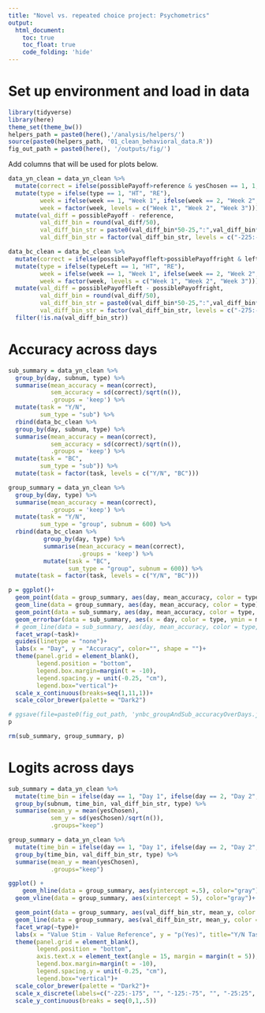 ```yaml
---
title: "Novel vs. repeated choice project: Psychometrics"
output: 
  html_document:
    toc: true
    toc_float: true
    code_folding: 'hide'
---
```


# Set up environment and load in data

```r
library(tidyverse)
library(here)
theme_set(theme_bw())
helpers_path = paste0(here(),'/analysis/helpers/')
source(paste0(helpers_path, '01_clean_behavioral_data.R'))
fig_out_path = paste0(here(), '/outputs/fig/')
```

Add columns that will be used for plots below.

```r
data_yn_clean = data_yn_clean %>%
  mutate(correct = ifelse(possiblePayoff>reference & yesChosen == 1, 1, ifelse(possiblePayoff < reference & yesChosen == 0, 1, 0))) %>%
  mutate(type = ifelse(type == 1, "HT", "RE"),
         week = ifelse(week == 1, "Week 1", ifelse(week == 2, "Week 2", ifelse(week == 3, "Week 3", NA))),
         week = factor(week, levels = c("Week 1", "Week 2", "Week 3"))) %>%
  mutate(val_diff = possiblePayoff - reference,
         val_diff_bin = round(val_diff/50),
         val_diff_bin_str = paste0(val_diff_bin*50-25,":",val_diff_bin*50+25),
         val_diff_bin_str = factor(val_diff_bin_str, levels = c("-225:-175", "-175:-125", "-125:-75", "-75:-25", "-25:25", "25:75", "75:125", "125:175", "175:225")))

data_bc_clean = data_bc_clean %>%
  mutate(correct = ifelse(possiblePayoffleft>possiblePayoffright & leftChosen == 1, 1, ifelse(possiblePayoffleft<possiblePayoffright & leftChosen == 0, 1, 0))) %>%
  mutate(type = ifelse(typeLeft == 1, "HT", "RE"),
         week = ifelse(week == 1, "Week 1", ifelse(week == 2, "Week 2", ifelse(week == 3, "Week 3", NA))),
         week = factor(week, levels = c("Week 1", "Week 2", "Week 3"))) %>%
  mutate(val_diff = possiblePayoffleft - possiblePayoffright,
         val_diff_bin = round(val_diff/50),
         val_diff_bin_str = paste0(val_diff_bin*50-25,":",val_diff_bin*50+25),
         val_diff_bin_str = factor(val_diff_bin_str, levels = c("-275:-225","-225:-175", "-175:-125", "-125:-75", "-75:-25", "-25:25", "25:75", "75:125", "125:175", "175:225", "225:275"))) %>%
  filter(!is.na(val_diff_bin_str))
```

# Accuracy across days

```r
sub_summary = data_yn_clean %>%
  group_by(day, subnum, type) %>%
  summarise(mean_accuracy = mean(correct),
            sem_accuracy = sd(correct)/sqrt(n()),
            .groups = 'keep') %>%
  mutate(task = "Y/N",
         sum_type = "sub") %>%
  rbind(data_bc_clean %>%
  group_by(day, subnum, type) %>%
  summarise(mean_accuracy = mean(correct),
            sem_accuracy = sd(correct)/sqrt(n()),
            .groups = 'keep') %>%
  mutate(task = "BC",
         sum_type = "sub")) %>%
  mutate(task = factor(task, levels = c("Y/N", "BC")))

group_summary = data_yn_clean %>%
  group_by(day, type) %>%
  summarise(mean_accuracy = mean(correct),
            .groups = 'keep') %>%
  mutate(task = "Y/N",
         sum_type = "group", subnum = 600) %>%
  rbind(data_bc_clean %>%
          group_by(day, type) %>%
          summarise(mean_accuracy = mean(correct),
                    .groups = 'keep') %>%
          mutate(task = "BC",
                 sum_type = "group", subnum = 600)) %>%
  mutate(task = factor(task, levels = c("Y/N", "BC")))
```

```r
p = ggplot()+
  geom_point(data = group_summary, aes(day, mean_accuracy, color = type), size = 2)+
  geom_line(data = group_summary, aes(day, mean_accuracy, color = type))+
  geom_point(data = sub_summary, aes(day, mean_accuracy, color = type, shape = as.factor(subnum)), alpha = .3, position=position_dodge(width=0.75))+
  geom_errorbar(data = sub_summary, aes(x = day, color = type, ymin = mean_accuracy - sem_accuracy, ymax = mean_accuracy + sem_accuracy, linetype = as.factor(subnum)), width=0, alpha = .3, position=position_dodge(width=0.75))+
  # geom_line(data = sub_summary, aes(day, mean_accuracy, color = type, linetype = as.factor(subnum)), alpha = .3)+
  facet_wrap(~task)+
  guides(linetype = "none")+
  labs(x = "Day", y = "Accuracy", color="", shape = "")+
  theme(panel.grid = element_blank(),
        legend.position = "bottom",
        legend.box.margin=margin(t = -10),
        legend.spacing.y = unit(-0.25, "cm"),
        legend.box="vertical")+
  scale_x_continuous(breaks=seq(1,11,1))+
  scale_color_brewer(palette = "Dark2")

# ggsave(file=paste0(fig_out_path, 'ynbc_groupAndSub_accuracyOverDays.jpg'), p, height = 5, width=12, units="in")
p
```


```r
rm(sub_summary, group_summary, p)
```

# Logits across days

```r
sub_summary = data_yn_clean %>%
  mutate(time_bin = ifelse(day == 1, "Day 1", ifelse(day == 2, "Day 2", ifelse(day == 3, "Day 3", ifelse((day > 3) & (day < 8), "Week 2", "Week 3"))))) %>%
  group_by(subnum, time_bin, val_diff_bin_str, type) %>%
  summarise(mean_y = mean(yesChosen),
            sem_y = sd(yesChosen)/sqrt(n()),
            .groups="keep")

group_summary = data_yn_clean %>%
  mutate(time_bin = ifelse(day == 1, "Day 1", ifelse(day == 2, "Day 2", ifelse(day == 3, "Day 3", ifelse((day > 3) & (day < 8), "Week 2", "Week 3"))))) %>%
  group_by(time_bin, val_diff_bin_str, type) %>%
  summarise(mean_y = mean(yesChosen),
            .groups="keep")
```

```r
ggplot() +
    geom_hline(data = group_summary, aes(yintercept =.5), color="gray")+
  geom_vline(data = group_summary, aes(xintercept = 5), color="gray")+

  geom_point(data = group_summary, aes(val_diff_bin_str, mean_y, color = type, shape = time_bin), size = 2.5)+
  geom_line(data = group_summary, aes(val_diff_bin_str, mean_y, color = type, group = time_bin)) +
  facet_wrap(~type)+
  labs(x = "Value Stim - Value Reference", y = "p(Yes)", title="Y/N Task", color="", shape="")+
  theme(panel.grid = element_blank(),
        legend.position = "bottom",
        axis.text.x = element_text(angle = 15, margin = margin(t = 5)),
        legend.box.margin=margin(t = -10),
        legend.spacing.y = unit(-0.25, "cm"),
        legend.box="vertical")+
  scale_color_brewer(palette = "Dark2")+
  scale_x_discrete(labels=c("-225:-175", "", "-125:-75", "", "-25:25", "", "75:125", "", "175:225"))+
  scale_y_continuous(breaks = seq(0,1,.5))
```

